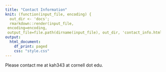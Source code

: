 ```yaml
---
title: "Contact Information"
knit: (function(input_file, encoding) {
  out_dir <- 'docs';
  rmarkdown::render(input_file,
 encoding=encoding,
 output_file=file.path(dirname(input_file), out_dir, 'contact_info.html'))})
output:
  html_document:
    df_print: paged
    css: "style.css"
---
```


Please contact me at kah343 at cornell dot edu.